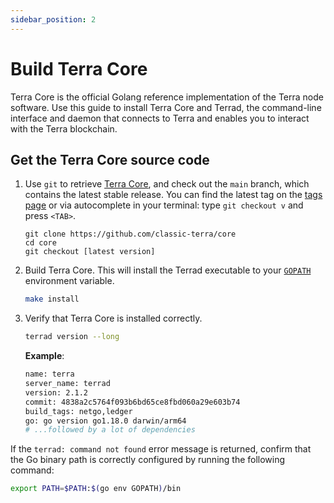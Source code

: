 ```yaml
---
sidebar_position: 2
---
```



# Build Terra Core

Terra Core is the official Golang reference implementation of the Terra node software. Use this guide to install Terra Core and Terrad, the command-line interface and daemon that connects to Terra and enables you to interact with the Terra blockchain.

## Get the Terra Core source code

1. Use `git` to retrieve [Terra Core](https://github.com/classic-terra/core), and check out the `main` branch, which contains the latest stable release. You can find the latest tag on the [tags page](https://github.com/terra-money/core/tags) or via autocomplete in your terminal: type `git checkout v` and press `<TAB>`.

   ```
   git clone https://github.com/classic-terra/core
   cd core
   git checkout [latest version]
   ```

2. Build Terra Core. This will install the Terrad executable to your [ `GOPATH` ](https://go.dev/doc/gopath_code) environment variable.

   ```bash
   make install
   ```

3. Verify that Terra Core is installed correctly.

   ```bash
   terrad version --long
   ```

   **Example**:

   ```bash
   name: terra
   server_name: terrad
   version: 2.1.2
   commit: 4838a2c5764f093b6bd65ce8fbd060a29e603b74
   build_tags: netgo,ledger
   go: go version go1.18.0 darwin/arm64
   # ...followed by a lot of dependencies
   ```

<Admonition type="tip" icon="💡">

If the `terrad: command not found` error message is returned, confirm that the Go binary path is correctly configured by running the following command:

```bash
export PATH=$PATH:$(go env GOPATH)/bin
```

</Admonition>
